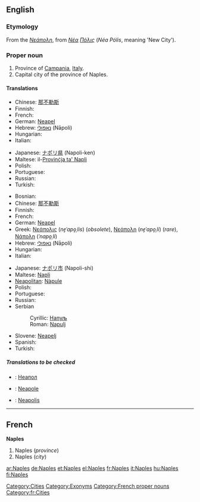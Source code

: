 {{wikipedia}}
==English==

===Etymology===
From the {{AGr.}} ''[[Νεάπολη]]'', from ''[[Νέα]] [[Πόλις]]'' (''Néa Pólis'', meaning 'New City').

===Proper noun===
{{en-proper noun}}

# Province of [[Campania]], [[Italy]].
# Capital city of the province of Naples.

====Translations====
{{trans-top|province}}
* Chinese: [[那不勒斯]]
* Finnish: {{t+|fi|Napoli}}
* French: {{t+|fr|Naples}}
* German: [[Neapel]] {{n}}
* Hebrew: [[נאפולי]] (Nāpoli) {{f}}
* Hungarian: {{t+|hu|Nápoly}}
* Italian: {{t+|it|Napoli}}
{{trans-mid}}
* Japanese: [[ナポリ県]] (Napoli-ken)
* Maltese: il-[[Provinċja ta' Napli]]
* Polish: {{t+|pl|Neapol|m}}
* Portuguese: {{t-|pt|Nápoles}}
* Russian: {{t-|ru|Неаполь|m|sc=Cyrl}}
* Turkish: {{t-|tr|Napoli}}
{{trans-bottom}}

{{trans-top|city}}
* Bosnian: {{t-|bs|Napulj|m}}
* Chinese: [[那不勒斯]]
* Finnish: {{t+|fi|Napoli}}
* French: {{t+|fr|Naples}}
* German: [[Neapel]] {{n}}
* Greek: [[Νεάπολις]] (''ne̞ˈapo̞ˌlis'') {{f}} (''obsolete''), [[Νεάπολη]] (''ne̞ˈapo̞ˌli'') {{f}} (''rare''), [[Νάπολη]] (''ˈnapo̞ˌli'') {{f}}
* Hebrew: [[נאפולי]] (Nāpoli) {{f}}
* Hungarian: {{t+|hu|Nápoly}}
* Italian: {{t+|it|Napoli|f}}
{{trans-mid}}
* Japanese: [[ナポリ市]] (Napoli-shi)
* Maltese: [[Napli]]
* [[Neapolitan]]: [[Nàpule]]
* Polish: {{t+|pl|Neapol|m}}
* Portuguese: {{t-|pt|Nápoles}}
* Russian: {{t-|ru|Неаполь|m|sc=Cyrl}}
* Serbian
*: Cyrillic: [[Напуљ#Serbian|Напуљ]] {{m}}
*: Roman: [[Napulj#Serbian|Napulj]] {{m}}
* Slovene: [[Neapelj]] {{m}}
* Spanish: {{t+|es|Nápoles}}
* Turkish: {{t-|tr|Napoli}}
{{trans-bottom}}

=====Translations to be checked=====
{{checktrans-top}}
*{{ttbc|Bulgarian}}: [[Неапол]]
*{{ttbc|Interlingua}}: [[Neapole]]
{{checktrans-mid}}
*{{ttbc|Latin}}: [[Neapolis]]
{{checktrans-bottom}}

[[Category:Cities]]
[[Category:Exonyms]]

----

==French==
'''Naples'''

# Naples (''province'')
# Naples (''city'')

[[Category:French proper nouns]]
[[Category:fr:Cities]]

[[ar:Naples]]
[[de:Naples]]
[[et:Naples]]
[[el:Naples]]
[[fr:Naples]]
[[it:Naples]]
[[hu:Naples]]
[[fi:Naples]]
